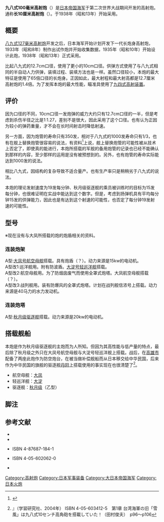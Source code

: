 {{RoughTranslation}}
{{Infobox Weapon
|name= 九八式100毫米高射炮
|image= File:Sideview of No4 turret of japanese destroyer Harutsuki at Maizuru in 1945.jpg
|image_size= 300px
|caption= 春月号驱逐舰的四号炮塔
|origin= {{JPN-EMP}}
|type= [[高射炮|高射炮]]
<!-- 種類選擇 -->
|is_ranged=yes
|is_bladed=
|is_explosive=yes
|is_artillery=yes
|is_vehicle=yes
|is_missile=
|is_UK=
<!-- 服役記錄 -->
|service=
|used_by={{Navy|Empire of Japan}}<br>{{flagicon image|Flag of the Republic of China Army.svg}} [[國民革命軍|國民革命軍]]
|wars= [[第二次世界大戰|第二次世界大戰]]<br>[[國共內戰|國共內戰]]
<!-- 生產歷史 -->
|designer=
|design_date=1933年至1938年
|manufacturer=
|unit_cost=
|production_date=
|number= 169
|variants=
<!-- 基本規格 -->
|spec_label=
|weight=20.4噸（A型炮架）<br>33.4噸（A型炮塔）
|length= 
|part_length= 6.5米（65倍径）
|width=
|height=
|diameter=
|crew=11人
<!-- 投射武器規格 --> 
|cartridge= 
|caliber=100毫米，彈藥總長度1183毫米
|action= 
|rate=<div class="NavFrame collapsed" style="color:black; background:#fff; margin:0 auto; padding:0 10px; text-align:left;"><div class="NavHead" style="background:#fff; margin:0 auto; padding:0 10px; font-weight:normal;"></div><div class="NavContent" style="background:#fff; margin:0 auto; padding:0 10px;">
* 理論射速：19發／分鐘
* 戰鬥射速：12-15發／分鐘
</div>
</div>

|velocity= 1000米/秒
|range= 
|max_range= 平射距离 18700米（也有记载为19500米的资料）<br>最大射高 13300米（也有记载为14700米的资料）
|feed=机力上弹、半自动填弹
|sights=[[九四式高射裝置|九四式高射裝置]] 
<!-- 火炮規格 -->
|breech=
|recoil=
|carriage=
|elevation=-10度至+90度，轉速16°/秒
|traverse=360度，轉速10.6°/秒
<!-- 爆炸物內填炸藥規格 --> 
|filling=
|filling_weight=5.83千克
|detonation=定時引信（九八式時限信管）
|yield=
}}
'''九八式100毫米高射炮'''（{{lang|ja|九八式十糎高角砲<ref name="19450523naireihei24">昭和20年5月23日付 内令兵第24号（軍極秘）。口径長は兵器名には含まれておらず、内径を表す単位の漢数字に「一〇」は使われていない。</ref>}}）是[[日本帝国海军|日本帝国海军]]于第二次世界大战期间开发的高射炮。通称'''长10厘米高射炮'''（{{lang|ja|長10センチ高角砲|}}）。于1938年（昭和13年）开始采用。

== 概要 ==
[[八九式127公厘高射炮|八九式127毫米高射炮]]开发之后，日本海军开始计划开发下一代长炮身高射炮，1933年（昭和8年）制作出试作炮并开始收集数据，1935年（昭和10年）开始设计此炮，1938年（昭和13年）正式采用。

比起八九式的12.7cm口径，使用了更小的10cm口径。供弹方式使用了与八九式相同的半自动人力供弹，装填过程、装填方法也是一样。虽然口径较小，本炮的最大特征是使用了65倍口径的长炮身。正因如此，最大射程和最大射高都是12.7厘米高射炮的1.4倍。为了发挥本炮的最大性能，瞄准具使用了[[九四式高射装置|九四式高射装置]]。

== 评价 ==
因为口径的不同，10cm口径一发炮弹的威力大约只有12.7cm口径的一半，但是考虑到杀伤半径之比是1:1.27，差别不是很大，因此采用了这个口径。也有认为正因为较小的弹药重量，才不会在长时间射击时降低射速。

另一方面，因为炮管的寿命只有350发，相对于八九式的1000发寿命只有1/3，也有在舰上替换炮管很容易的说法，有资料<ref>{{lang|ja|海軍砲術史参照}}</ref>上说，舰上替换炮管的可能性被从技术上否定了，即使真的能进行，本炮所搭载的军舰的备用炮管的记录也已经不能确认到那样的内容，至少那样的运用是没有被预想到的。另外，也有炮管的寿命实际能达到1000发的说法。

相比八九式，因结构的复杂导致不适合量产。也有生产率只是稍稍劣于八九式的说法。

本炮的理论发射速度为19发每分钟、秋月级驱逐舰的乘员被训练时的目标为15发每分钟，也很难证明在实战中能达到这个数字。但是，考虑到扬弹机具有平均每分钟15发的供弹能力，因此也是有达到这个射速的可能性，也否定了每分钟19发射速的可能性。

== 型号 ==
※现在没有与大凤所搭载的炮的炮盾相关的资料。
=== 连装炮架 ===
; A型:[[大凤号航空母舰|大凤号航空母舰]]搭载。具有炮盾（？）。动力来源是15kw的电动机。
; A型改1:巡洋舰用。附有防波盾。[[大淀号轻巡洋舰|大淀号轻巡洋舰]]搭载。
; A型改2:航空母舰用。为了防烟囱废气而使用全罩式炮塔。大凤航空母舰搭载（？）。
; A型改3:战列舰用。装有防爆风的全罩式炮塔。计划在战列舰信浓号上搭载。动力来源是40马力的水力发动机。

=== 连装炮塔 ===
; A型:[[秋月级驱逐舰|秋月级驱逐舰]]搭载。动力来源是20kw的电动机。

== 搭载舰船 ==
本炮是作为秋月级驱逐舰的主炮而为人所知。但因为其高性能与低产量的特点，最后除了秋月级之外只在大凤号航空母舰与大淀号轻巡洋舰上搭载。战后，在[[高雄市|高雄市]]配备了两座此炮作为防空炮台，在被当做补偿舰船而从日本移交给中华民国，后来作为中华民国的旗舰的驱逐舰[[雪风号驱逐舰|丹阳]]上搭载使用的事实现在也很清楚了<ref>{{lang|ja|『歴史群像太平洋戦史シリーズ Vol.45 帝国海軍真実の艦艇史 未発表写真と綿密な考証で明かされる秘められた新事実の数々}}』（学習研究社、2004年） ISBN 4-05-603412-5　第1章 台湾海軍の旧「雪風」は九八式10センチ高角砲を搭載していた！（田村俊夫）　p96～p106</ref>。
* 航空母舰：[[大凤号航空母舰|大凤]]
* 轻巡洋舰：[[大淀号轻巡洋舰|大淀]]
* 驱逐舰：[[秋月级驱逐舰|秋月级]]（乙型）

== 脚注 ==
{{reflist}}

== 参考文献 ==
* {{lang|ja|『<small>歴史群像太平洋戦史シリーズ Vol.23</small> 秋月型駆逐艦』（[[学研パブリッシング|学習研究社]]、1999年） ISBN 4-05-602063-9　遠藤昭「高初速高角砲の開発」}}
* {{lang|ja|雑誌『丸』編集部『丸スペシャルNo19 駆逐艦朝潮型・秋月型』（[[潮書房|潮書房]]、1978年）}}
* {{lang|ja|長谷川藤一『<small>軍艦メカニズム図鑑</small> 日本の航空母艦』（グランプリ出版、1997年）}} ISBN 4-87687-184-1
* {{lang|ja|『<small>歴史群像太平洋戦史シリーズ Vol.22</small> 空母大鳳・信濃』（学習研究社、1999年）}} ISBN 4-05-602062-0
* {{lang|ja|海軍砲術史　(海軍砲術史刊行会 (水交会内)、1975年)　[http://iss.ndl.go.jp/books/R100000002-I000001201458-00 JP番号 72005943]}}

{{日本帝國海軍使用槍砲}}

[[Category:高射炮|Category:高射炮]]
[[Category:日本军事装备|Category:日本军事装备]]
[[Category:大日本帝国海军|Category:大日本帝国海军]]
[[Category:日本火炮|Category:日本火炮]]